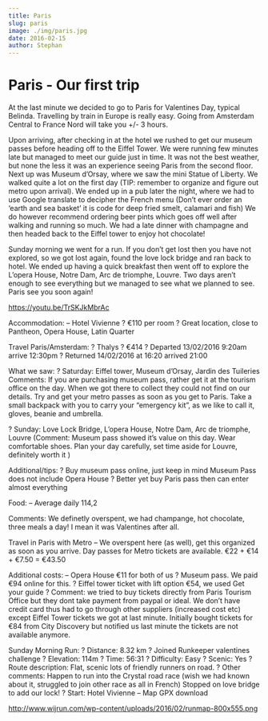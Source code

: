 ```yaml
---
title: Paris
slug: paris
image: ./img/paris.jpg
date: 2016-02-15
author: Stephan
---
```



# Paris - Our first trip

At the last minute we decided to go to Paris for Valentines Day, typical Belinda. Travelling by train in Europe is really easy. Going from Amsterdam Central to France Nord will take you +/- 3 hours.

Upon arriving, after checking in at the hotel we rushed to get our museum passes before heading off to the Eiffel Tower. We were running few minutes late but managed to meet our guide just in time. It was not the best weather, but none the less it was an experience seeing Paris from the second floor. Next up was Museum d’Orsay, where we saw the mini Statue of Liberty. We walked quite a lot on the first day (TIP: remember to organize and figure out metro upon arrival). We ended up in a pub later the night, where we had to use Google translate to decipher the French menu (Don’t ever order an ‘earth and sea basket’ it is code for deep fried smelt, calamari and fish) We do however recommend ordering beer pints which goes off well after walking and running so much. We had a late dinner with champagne and then headed back to the Eiffel tower to enjoy hot chocolate!

Sunday morning we went for a run. If you don’t get lost then you have not explored, so we got lost again, found the love lock bridge and ran back to hotel. We ended up having a quick breakfast then went off to explore the L’opera House, Notre Dam, Arc de triomphe, Louvre. Two days aren’t enough to see everything but we managed to see what we planned to see. Paris see you soon again!

https://youtu.be/TrSKJkMbrAc

Accommodation:
– Hotel Vivienne
? €110 per room
? Great location, close to Pantheon, Opera House, Latin Quarter

Travel Paris/Amsterdam:
? Thalys
? €414
? Departed 13/02/2016 9:20am arrive 12:30pm
? Returned 14/02/2016 at 16:20 arrived 21:00

What we saw:
? Saturday: Eiffel tower, Museum d’Orsay, Jardin des Tuileries
Comments: If you are purchasing museum pass, rather get it at the tourism office on the day. When we got there to collect they could not find on our details. Try and get your metro passes as soon as you get to Paris. Take a small backpack with you to carry your “emergency kit”, as we like to call it, gloves, beanie and umbrella.

? Sunday: Love Lock Bridge, L’opera House, Notre Dam, Arc de triomphe, Louvre (Comment: Museum pass showed it’s value on this day. Wear comfortable shoes. Plan your day carefully, set time aside for Louvre, definitely worth it )

Additional/tips:
? Buy museum pass online, just keep in mind Museum Pass does not include Opera House
? Better yet buy Paris pass then can enter almost everything

Food:
– Average daily 114,2

Comments: We definetly overspent, we had champange, hot chocolate, three meals a day! I mean it was Valentines after all.

Travel in Paris with Metro
– We overspent here (as well), get this organized as soon as you arrive. Day passes for Metro tickets are available.
€22 + €14 + €7.50 = €43.50

Additional costs:
– Opera House €11 for both of us
? Museum pass. We paid €94 online for this.
? Eiffel tower ticket with lift option €54, we used Get your guide
? Comment: we tried to buy tickets directly from Paris Tourism Office but they dont take payment from paypal or ideal. We don’t have credit card thus had to go through other suppliers (increased cost etc) except Eiffel Tower tickets we got at last minute. Initially bought tickets for €84 from City Discovery but notified us last minute the tickets are not available anymore.

Sunday Morning Run:
? Distance: 8.32 km
? Joined Runkeeper valentines challenge
? Elevation: 114m
? Time: 56:31
? Difficulty: Easy
? Scenic: Yes
? Route description: Flat, scenic lots of friendly runners on road.
? Other comments: Happen to run into the Crystal road race (wish we had known about it, struggled to join other race as all in French) Stopped on love bridge to add our lock!
? Start: Hotel Vivienne
– Map GPX download

http://www.wijrun.com/wp-content/uploads/2016/02/runmap-800x555.png
